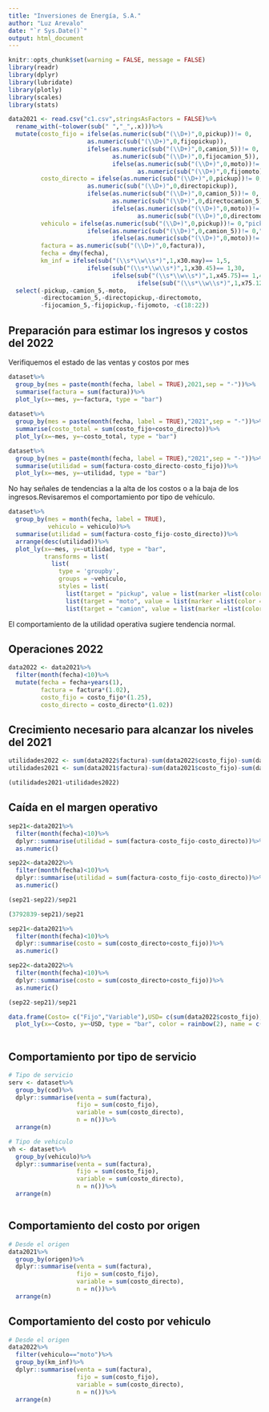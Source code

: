 ```yaml
---
title: "Inversiones de Energía, S.A."
author: "Luz Arevalo"
date: "`r Sys.Date()`"
output: html_document
---
```


```r
knitr::opts_chunk$set(warning = FALSE, message = FALSE)
library(readr)
library(dplyr)
library(lubridate)
library(plotly)
library(scales)
library(stats)

```

```r
data2021 <- read.csv("c1.csv",stringsAsFactors = FALSE)%>%
  rename_with(~tolower(sub(" ","_",.x)))%>%
  mutate(costo_fijo = ifelse(as.numeric(sub("(\\D+)",0,pickup))!= 0,
                      as.numeric(sub("(\\D+)",0,fijopickup)),
                      ifelse(as.numeric(sub("(\\D+)",0,camion_5))!= 0,
                             as.numeric(sub("(\\D+)",0,fijocamion_5)),
                             ifelse(as.numeric(sub("(\\D+)",0,moto))!= 0,
                                    as.numeric(sub("(\\D+)",0,fijomoto)),0))),
         costo_directo = ifelse(as.numeric(sub("(\\D+)",0,pickup))!= 0,
                      as.numeric(sub("(\\D+)",0,directopickup)),
                      ifelse(as.numeric(sub("(\\D+)",0,camion_5))!= 0,
                             as.numeric(sub("(\\D+)",0,directocamion_5)),
                             ifelse(as.numeric(sub("(\\D+)",0,moto))!= 0,
                                    as.numeric(sub("(\\D+)",0,directomoto)),0))),
         vehiculo = ifelse(as.numeric(sub("(\\D+)",0,pickup))!= 0,"pickup",
                      ifelse(as.numeric(sub("(\\D+)",0,camion_5))!= 0,"camion",
                             ifelse(as.numeric(sub("(\\D+)",0,moto))!= 0,"moto","ninguno"))),
         factura = as.numeric(sub("(\\D+)",0,factura)),
         fecha = dmy(fecha),
         km_inf = ifelse(sub("(\\s*\\w\\s*)",1,x30.may)== 1,5,
                      ifelse(sub("(\\s*\\w\\s*)",1,x30.45)== 1,30,
                             ifelse(sub("(\\s*\\w\\s*)",1,x45.75)== 1,45,
                                    ifelse(sub("(\\s*\\w\\s*)",1,x75.120)== 1,75,120)))))%>%
  select(-pickup,-camion_5,-moto,
         -directocamion_5,-directopickup,-directomoto,
         -fijocamion_5,-fijopickup,-fijomoto, -c(18:22))
```

## Preparación para estimar los ingresos y costos del 2022

Verifiquemos el estado de las ventas y costos por mes
```r
dataset%>%
  group_by(mes = paste(month(fecha, label = TRUE),2021,sep = "-"))%>%
  summarise(factura = sum(factura))%>%
  plot_ly(x=~mes, y=~factura, type = "bar")
  
dataset%>%
  group_by(mes = paste(month(fecha, label = TRUE),"2021",sep = "-"))%>%
  summarise(costo_total = sum(costo_fijo+costo_directo))%>%
  plot_ly(x=~mes, y=~costo_total, type = "bar")

dataset%>%
  group_by(mes = paste(month(fecha, label = TRUE),"2021",sep = "-"))%>%
  summarise(utilidad = sum(factura-costo_directo-costo_fijo))%>%
  plot_ly(x=~mes, y=~utilidad, type = "bar")

```
No hay señales de tendencias a la alta de los costos o a la baja de los ingresos.Revisaremos el comportamiento por tipo de vehículo.

```r
dataset%>%
  group_by(mes = month(fecha, label = TRUE),
           vehiculo = vehiculo)%>%
  summarise(utilidad = sum(factura-costo_fijo-costo_directo))%>%
  arrange(desc(utilidad))%>%
  plot_ly(x=~mes, y=~utilidad, type = "bar",
          transforms = list(
            list(
              type = 'groupby',
              groups = ~vehiculo,
              styles = list(
                list(target = "pickup", value = list(marker =list(color = 'blue'))),
                list(target = "moto", value = list(marker =list(color = 'red'))),
                list(target = "camion", value = list(marker =list(color = 'green')))))))
```
El comportamiento de la utilidad operativa sugiere tendencia normal.


## Operaciones 2022
```r
data2022 <- data2021%>%
  filter(month(fecha)<10)%>%
  mutate(fecha = fecha+years(1),
         factura = factura*(1.02),
         costo_fijo = costo_fijo*(1.25),
         costo_directo = costo_directo*(1.02))
```

## Crecimiento necesario para alcanzar los niveles del 2021
```r
utilidades2022 <- sum(data2022$factura)-sum(data2022$costo_fijo)-sum(data2022$costo_directo)
utilidades2021 <- sum(data2021$factura)-sum(data2021$costo_fijo)-sum(data2021$costo_directo)

(utilidades2021-utilidades2022)
```
## Caída en el margen operativo
```r
sep21<-data2021%>%
  filter(month(fecha)<10)%>%
  dplyr::summarise(utilidad = sum(factura-costo_fijo-costo_directo))%>%
  as.numeric()

sep22<-data2022%>%
  filter(month(fecha)<10)%>%
  dplyr::summarise(utilidad = sum(factura-costo_fijo-costo_directo))%>%
  as.numeric()

(sep21-sep22)/sep21

(3792839-sep21)/sep21

sep21<-data2021%>%
  filter(month(fecha)<10)%>%
  dplyr::summarise(costo = sum(costo_directo+costo_fijo))%>%
  as.numeric()

sep22<-data2022%>%
  filter(month(fecha)<10)%>%
  dplyr::summarise(costo = sum(costo_directo+costo_fijo))%>%
  as.numeric()

(sep22-sep21)/sep21

data.frame(Costo= c("Fijo","Variable"),USD= c(sum(data2022$costo_fijo),sum(data2022$costo_directo)))%>%
  plot_ly(x=~Costo, y=~USD, type = "bar", color = rainbow(2), name = c("Fijo","Variable"))
  
```




## Comportamiento por tipo de servicio
```r
# Tipo de servicio
serv <- dataset%>%
  group_by(cod)%>%
  dplyr::summarise(venta = sum(factura),
                   fijo = sum(costo_fijo),
                   variable = sum(costo_directo),
                   n = n())%>%
  arrange(n)

# Tipo de vehiculo
vh <- dataset%>%
  group_by(vehiculo)%>%
  dplyr::summarise(venta = sum(factura),
                   fijo = sum(costo_fijo),
                   variable = sum(costo_directo),
                   n = n())%>%
  arrange(n)



```

## Comportamiento del costo por origen
```r
# Desde el origen
data2021%>%
  group_by(origen)%>%
  dplyr::summarise(venta = sum(factura),
                   fijo = sum(costo_fijo),
                   variable = sum(costo_directo),
                   n = n())%>%
  arrange(n)

```

## Comportamiento del costo por vehiculo
```r
# Desde el origen
data2022%>%
  filter(vehiculo=="moto")%>%
  group_by(km_inf)%>%
  dplyr::summarise(venta = sum(factura),
                   fijo = sum(costo_fijo),
                   variable = sum(costo_directo),
                   n = n())%>%
  arrange(n)

```
